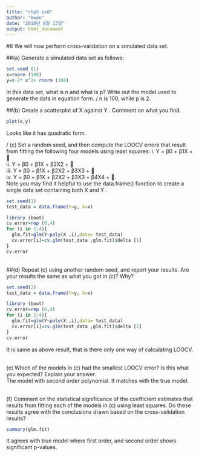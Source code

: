 ```yaml
---
title: "chp5 ex8"
author: "kwon"
date: "2018년 8월 13일"
output: html_document
---
```

#8
We will now perform cross-validation on a simulated data set.

##(a) Generate a simulated data set as follows:
```r
set.seed (1)
x=rnorm (100)
y=x-2* x^2+ rnorm (100)
```
In this data set, what is n and what is p? Write out the model
used to generate the data in equation form.
/
n is 100, while p is 2.

##(b) Create a scatterplot of X against Y . Comment on what you find.
```r
plot(x,y)
```
Looks like it has quadratic form.

/
(c) Set a random seed, and then compute the LOOCV errors that
result from fitting the following four models using least squares:
i. Y = β0 + β1X +  \
ii. Y = β0 + β1X + β2X2 +  \
iii. Y = β0 + β1X + β2X2 + β3X3 +  \
iv. Y = β0 + β1X + β2X2 + β3X3 + β4X4 + . \
Note you may find it helpful to use the data.frame() function
to create a single data set containing both X and Y .
```r
set.seed(1)
test_data = data.frame(Y=y, X=x)

library (boot)
cv.error=rep (0,4)
for (i in 1:4){
  glm.fit=glm(Y~poly(X ,i),data= test_data)
  cv.error[i]=cv.glm(test_data ,glm.fit)$delta [1]
}
cv.error

```


\
##(d) Repeat (c) using another random seed, and report your results.
Are your results the same as what you got in (c)? Why?
```r
set.seed(2)
test_data = data.frame(Y=y, X=x)

library (boot)
cv.error=rep (0,4)
for (i in 1:4){
  glm.fit=glm(Y~poly(X ,i),data= test_data)
  cv.error[i]=cv.glm(test_data ,glm.fit)$delta [1]
}
cv.error

```
It is same as above result, that is there only one way of calculating LOOCV.

\
(e) Which of the models in (c) had the smallest LOOCV error? Is
this what you expected? Explain your answer. \
The model with second order polynomial. It matches with the true model.

\
(f) Comment on the statistical significance of the coefficient estimates
that results from fitting each of the models in (c) using
least squares. Do these results agree with the conclusions drawn
based on the cross-validation results?
```r
summary(glm.fit)
```
It agrees with true model where first order, and second order shows significant p-values.



